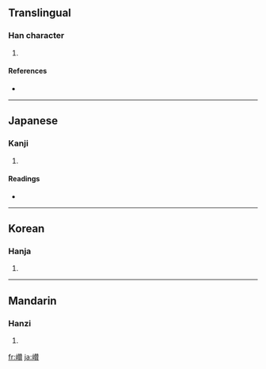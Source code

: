 ==Translingual==

===Han character===
{{Han char|rn=46|rad=山|as=19|sn=22|four=2478<sub>6</sub>|canj=山竹山金 (UHUC)}}

# {{defn|Han|sort=山19}}

====References====
* {{Han ref|kx=0322.410|dkj=08638|dj=0623.080|hdz=10808.100|uh=5DD1|ud=24017|bh=F6DE|bd=63198}}

----

==Japanese==

===Kanji===
{{ja-kanji|grade=|rs=山19}}

# {{defn|Japanese}}

====Readings====
* {{ja-readings|on=[[さん]] (san), [[ざん]] (zan)|kun=}}

----

==Korean==

===Hanja===
{{ko-hanja|hangeul=찬|rv=chan|mr=ch'an}}

# {{defn|Korean}}

----

==Mandarin==

===Hanzi===
{{cmn-hanzi|pin=[[cuán]] ([[cuan2]])|wg=ts'uan<sup>2</sup>}}

# {{defn|Mandarin}}

[[fr:巑]]
[[ja:巑]]